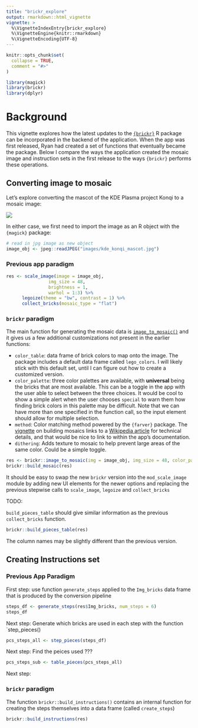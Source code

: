 ```yaml
---
title: "brickr_explore"
output: rmarkdown::html_vignette
vignette: >
  %\VignetteIndexEntry{brickr_explore}
  %\VignetteEngine{knitr::rmarkdown}
  %\VignetteEncoding{UTF-8}
---
```


```r
knitr::opts_chunk$set(
  collapse = TRUE,
  comment = "#>"
)
```

```r
library(magick)
library(brickr)
library(dplyr)
```

# Background

This vignette explores how the latest updates to the [`{brickr}`](https://github.com/ryantimpe/brickr) R package can be incorporated in the backend of the application. When the app was first released, Ryan had created a set of functions that eventually became the package.  Below I compare the ways the application created the mosaic image and instruction sets in the first release to the ways `{brickr}` performs these operations.

## Converting image to mosaic

Let's explore converting the mascot of the KDE Plasma project Konqi to a mosaic image:

![](images/kde_konqi_mascot.jpg)

In either case, we first need to import the image as an R object with the `{magick}` package:

```r
# read in jpg image as new object
image_obj <- jpeg::readJPEG("images/kde_konqi_mascot.jpg")
```

### Previous app paradigm


```r
res <- scale_image(image = image_obj,
                img_size = 48,
                brightness = 1,
                warhol = 1:3) %>%
      legoize(theme = "bw", contrast = 1) %>%
      collect_bricks(mosaic_type = "flat")
```

### `brickr` paradigm

The main function for generating the mosaic data is [`image_to_mosaic()`](http://brickr.org/reference/image_to_mosaic.html) and it gives us a few additional customizations not present in the earlier functions:

* `color_table`: data frame of brick colors to map onto the image. The package includes a default data frame called `lego_colors`. I will likely stick with this default set, until I can figure out how to create a customized version.
* `color_palette`: three color palettes are available, with __universal__ being the bricks that are most available. This can be a toggle in the app with the user able to select between the three choices. It would be cool to show a simple alert when the user chooses `special` to warn them how finding brick colors in this palette may be difficult. Note that we can have more than one specified in the function call, so the input element should allow for multiple selection.
* `method`: Color matching method powered by the `{farver}` package. The [vignette](http://brickr.org/articles/mosaics.html) on building mosaics links to a [Wikipedia article](https://en.wikipedia.org/wiki/Color_difference) for technical details, and that would be nice to link to within the app's documentation.
* `dithering`: Adds texture to mosaic to help prevent large areas of the same color. Could be a simple toggle.


```r
res <- brickr::image_to_mosaic(img = image_obj, img_size = 48, color_palette = "bw", brightness = 1)
brickr::build_mosaic(res)
```

It should be easy to swap the new `brickr` version into the `mod_scale_image` module by adding new UI elements for the newer options and replacing the previous stepwise calls to `scale_image`, `legoize` and `collect_bricks`

TODO:

`build_pieces_table` should give similar information as the previous `collect_bricks` function.

```r
brickr::build_pieces_table(res)
```

The column names may be slightly different than the previous version.

## Creating Instructions set

### Previous App Paradigm

First step: use function `generate_steps` applied to the `Img_bricks` data frame that is produced by the conversion pipeline

```r
steps_df <- generate_steps(res$Img_bricks, num_steps = 6)
steps_df
```

Next step: Generate which bricks are used in each step with the function `step_pieces()

```r
pcs_steps_all <- step_pieces(steps_df)
```

Next step: Find the peices used ???

```r
pcs_steps_sub <- table_pieces(pcs_steps_all)
```

Next step: 

### `brickr` paradigm

The function `brickr::build_instructions()` contains an internal function for creating the steps themselves into a data frame (called `create_steps`) 

```r
brickr::build_instructions(res)
```